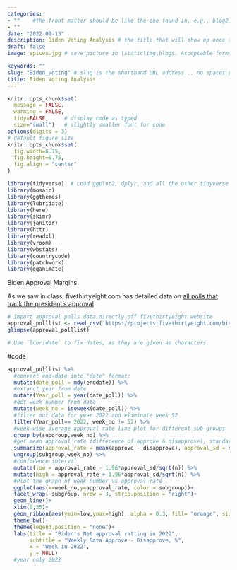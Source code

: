 ```yaml
---
categories:  
- ""    #the front matter should be like the one found in, e.g., blog2.md. It cannot be like the normal Rmd we used
- ""
date: "2022-09-13"
description: Biden Voting Analysis # the title that will show up once someone gets to this page
draft: false
image: spices.jpg # save picture in \static\img\blogs. Acceptable formats= jpg, jpeg, or png . Your iPhone pics wont work

keywords: ""
slug: "Biden_voting" # slug is the shorthand URL address... no spaces plz
title: Biden Voting Analysis
---
```

  



```r
knitr::opts_chunk$set(
  message = FALSE, 
  warning = FALSE, 
  tidy=FALSE,     # display code as typed
  size="small")   # slightly smaller font for code
options(digits = 3)
# default figure size
knitr::opts_chunk$set(
  fig.width=6.75, 
  fig.height=6.75,
  fig.align = "center"
)
```

```r
library(tidyverse)  # Load ggplot2, dplyr, and all the other tidyverse packages
library(mosaic)
library(ggthemes)
library(lubridate)
library(here)
library(skimr)
library(janitor)
library(httr)
library(readxl)
library(vroom)
library(wbstats)
library(countrycode)
library(patchwork)
library(gganimate)
```

Biden Approval Margins

As we saw in class, fivethirtyeight.com has detailed data on [all polls
that track the president's
approval](https://projects.fivethirtyeight.com/biden-approval-ratings)

```r
# Import approval polls data directly off fivethirtyeight website
approval_polllist <- read_csv('https://projects.fivethirtyeight.com/biden-approval-data/approval_polllist.csv') 
glimpse(approval_polllist)

# Use `lubridate` to fix dates, as they are given as characters.
```

#code

```r
approval_polllist %>% 
  #convert end-date into "date" format:
  mutate(date_poll = mdy(enddate)) %>% 
  #extarct year from date
  mutate(Year_poll = year(date_poll)) %>%
  #get week number from date 
  mutate(week_no = isoweek(date_poll)) %>%
  #filter out data for year 2022 and eliminate week 52
  filter(Year_poll== 2022, week_no != 52) %>%
  #week-wise average approval rate line plot for different sub-groups 
  group_by(subgroup,week_no) %>% 
  #get mean approval rate (difference of approve & disapprove), standard deviation of approval rate and total number   of votes in each group
  summarize(approval_rate = mean(approve - disapprove), approval_sd = sd(approve-disapprove), n = n()) %>% 
  ungroup(subgroup,week_no) %>% 
  #confidence interval
  mutate(low = approval_rate - 1.96*approval_sd/sqrt(n)) %>%
  mutate(high = approval_rate + 1.96*approval_sd/sqrt(n)) %>%
  #Plot the graph of week number vs approval rate 
  ggplot(aes(x=week_no,y=approval_rate, color = subgroup))+
  facet_wrap(~subgroup, nrow = 3, strip.position = "right")+
  geom_line()+
  xlim(0,35)+
  geom_ribbon(aes(ymin=low,ymax=high), alpha = 0.3, fill= "orange", size = 0.8)+
  theme_bw()+
  theme(legend.position = "none")+
  labs(title = "Biden's Net approval ratting in 2022",
       subtitle = "Weekly Data Approve - Disapprove, %",
       x = "Week in 2022", 
       y = NULL)
  #year only 2022
```

